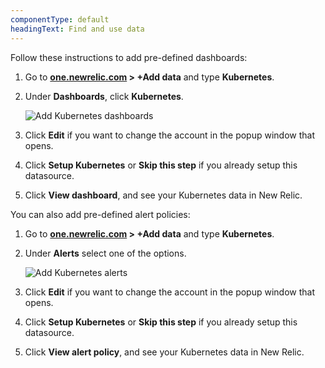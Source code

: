 ```yaml
---
componentType: default
headingText: Find and use data
---
```






Follow these instructions to add pre-defined dashboards:

1. Go to <DoNotTranslate>**[one.newrelic.com](https://one.newrelic.com) > +Add data**</DoNotTranslate> and type <DoNotTranslate>**Kubernetes**</DoNotTranslate>.

2. Under <DoNotTranslate>**Dashboards**</DoNotTranslate>, click <DoNotTranslate>**Kubernetes**</DoNotTranslate>.

    <img
    title="Add Kubernetes dashboards"
    alt="Add Kubernetes dashboards"
    src={kubernetesAddDashboards}
    />

3. Click <DoNotTranslate>**Edit**</DoNotTranslate> if you want to change the account in the popup window that opens.

4. Click <DoNotTranslate>**Setup Kubernetes**</DoNotTranslate> or <DoNotTranslate>**Skip this step**</DoNotTranslate> if you already setup this datasource. 

5. Click <DoNotTranslate>**View dashboard**</DoNotTranslate>, and see your Kubernetes data in New Relic.


You can also add pre-defined alert policies:

1. Go to <DoNotTranslate>**[one.newrelic.com](https://one.newrelic.com) > +Add data**</DoNotTranslate> and type <DoNotTranslate>**Kubernetes**</DoNotTranslate>.

2. Under <DoNotTranslate>**Alerts**</DoNotTranslate> select one of the options.

    <img
    title="Add Kubernetes alerts"
    alt="Add Kubernetes alerts"
    src={kubernetesAddAlerts}
    />

3. Click <DoNotTranslate>**Edit**</DoNotTranslate> if you want to change the account in the popup window that opens.

4. Click <DoNotTranslate>**Setup Kubernetes**</DoNotTranslate> or <DoNotTranslate>**Skip this step**</DoNotTranslate> if you already setup this datasource. 

5. Click <DoNotTranslate>**View alert policy**</DoNotTranslate>, and see your Kubernetes data in New Relic.

